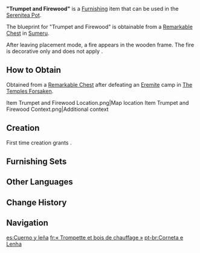 {{Furnishing Infobox
|id             = 373372
|image          = Item Trumpet and Firewood.png
|category       = Landscape
|subcategory    = Small Object
|quality        = 3
|adeptal_energy = 60
|load           = 225
|reduced_load   = 225
|description    = A circular metal disk secured atop an [[Athelwood]] stand. Raising the burning firewood to eye level not only helps enhance an area's lighting conditions, but also prevents drunk mercenaries from accidentally faceplanting into the fire and getting burned. Some say that fires like these can even dance to the sound of trumpets. And to those who spend long nights in the desert, it is no doubt an uplifting sight.
|mention        = 
|blueprint      = Remarkable Chest
|source1        = 
}}
'''"Trumpet and Firewood"''' is a [[Furnishing]] item that can be used in the [[Serenitea Pot]].

The blueprint for "Trumpet and Firewood" is obtainable from a [[Remarkable Chest]] in [[Sumeru]].

After leaving placement mode, a fire appears in the wooden frame. The fire is decorative only and does not apply {{Pyro}}.

==How to Obtain==
Obtained from a [[Remarkable Chest]] after defeating an [[Eremite]] camp in [[The Temples Forsaken]].
<gallery>
Item Trumpet and Firewood Location.png|Map location
Item Trumpet and Firewood Context.png|Additional context
</gallery>

==Creation==
First time creation grants {{Item|Trust|24|x=60}}.
{{Recipe
|type = Creation
|time = 14h
|Athel Wood = 8
|Iron Chunk = 4
|sort = Athel Wood;Iron Chunk
}}

==Furnishing Sets==
{{Craft Usage|type=Furnishing Set}}

==Other Languages==
{{Other Languages
|en      = "Trumpet and Firewood"
|zhs     = 「号角与薪柴」
|zhs_rm  = "Hàojiǎo yǔ Xīnchái"
|zht     = 「號角與薪柴」
|zht_rm  = "Hàojiǎo yǔ Xīnchái"
|zh_tl   = 
|ja      = 「ラッパと薪」
|ja_rm   = "Rappa to Maki"
|ja_tl   = "Trumpet and Firewood"
|ko      = 「나팔과 장작」
|ko_tl   = "Trumpet and Firewood"
|es      = Cuerno y leña
|es_tl   = Horn and Firewood
|fr      = «&nbsp;Trompette et bois de chauffage&nbsp;»
|fr_tl   = "Trumpet and Firewood"
|ru      = «Горн и дрова»
|ru_tl   = "Horn and Firewood"
|th      = "แตรและฟืน"
|th_rm   = "Trae lae Fuen"
|th_tl   = "Trumpet and Firewood"
|vi      = Tù Và Với Củi Đốt
|vi_tl   = 
|de      = „Signalhorn und Feuerholz“
|de_tl   = "Bugle and Firewood"
|id      = "Terompet dan Kayu Bakar"
|id_tl   = "Trumpet and Firewood"
|pt      = Corneta e Lenha
|pt_tl   = 
|tr      = "Trompet ve Çıra"
|tr_tl   = 
|it      = Trombetta e falò
|it_tl   = Trumpet and Bonfire
}}

==Change History==
{{Change History|3.4}}

==Navigation==
{{Furnishing Navbox|exterior}}

[[es:Cuerno y leña]]
[[fr:« Trompette et bois de chauffage »]]
[[pt-br:Corneta e Lenha]]